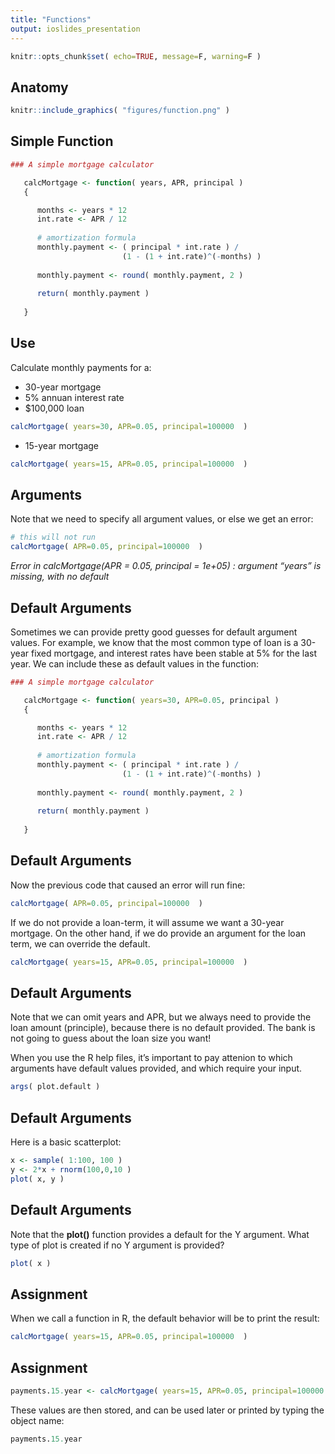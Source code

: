 ```yaml
---
title: "Functions"
output: ioslides_presentation
---
```


```r
knitr::opts_chunk$set( echo=TRUE, message=F, warning=F )
```

## Anatomy

```r
knitr::include_graphics( "figures/function.png" )
```

## Simple Function

```r
### A simple mortgage calculator 

   calcMortgage <- function( years, APR, principal )
   {

      months <- years * 12
      int.rate <- APR / 12
      
      # amortization formula
      monthly.payment <- ( principal * int.rate ) / 
                         (1 - (1 + int.rate)^(-months) )
      
      monthly.payment <- round( monthly.payment, 2 )
      
      return( monthly.payment )
   
   }
```


## Use

Calculate monthly payments for a:

- 30-year mortgage 
- 5% annuan interest rate 
- $100,000 loan 


```r
calcMortgage( years=30, APR=0.05, principal=100000  )
```

- 15-year mortgage 

```r
calcMortgage( years=15, APR=0.05, principal=100000  )
```

## Arguments

Note that we need to specify all argument values, or else we get an error:

```r
# this will not run
calcMortgage( APR=0.05, principal=100000  )
```

*Error in calcMortgage(APR = 0.05, principal = 1e+05) :*
  *argument "years" is missing, with no default*


## Default Arguments

Sometimes we can provide pretty good guesses for default argument values. For example, we know that the most common type of loan is a 30-year fixed mortgage, and interest rates have been stable at 5% for the last year. We can include these as default values in the function:

```r
### A simple mortgage calculator 

   calcMortgage <- function( years=30, APR=0.05, principal )
   {

      months <- years * 12
      int.rate <- APR / 12
      
      # amortization formula
      monthly.payment <- ( principal * int.rate ) / 
                         (1 - (1 + int.rate)^(-months) )
      
      monthly.payment <- round( monthly.payment, 2 )
      
      return( monthly.payment )
   
   }
```

## Default Arguments

Now the previous code that caused an error will run fine:

```r
calcMortgage( APR=0.05, principal=100000  )
```

If we do not provide a loan-term, it will assume we want a 30-year mortgage. On the other hand, if we do provide an argument for the loan term, we can override the default.

```r
calcMortgage( years=15, APR=0.05, principal=100000  )
```

## Default Arguments

Note that we can omit years and APR, but we always need to provide the loan amount (principle), because there is no default provided. The bank is not going to guess about the loan size you want! 

When you use the R help files, it's important to pay attenion to which arguments have default values provided, and which require your input.

```r
args( plot.default )
```

## Default Arguments

Here is a basic scatterplot:

```r
x <- sample( 1:100, 100 )
y <- 2*x + rnorm(100,0,10 )
plot( x, y )
```

## Default Arguments

Note that the **plot()** function provides a default for the Y argument. What type of plot is created if no Y argument is provided? 

```r
plot( x )
```


## Assignment

When we call a function in R, the default behavior will be to print the result:

```r
calcMortgage( years=15, APR=0.05, principal=100000  )
```


## Assignment

```r
payments.15.year <- calcMortgage( years=15, APR=0.05, principal=100000  )
```

These values are then stored, and can be used later or printed by typing the object name:

```r
payments.15.year
```


